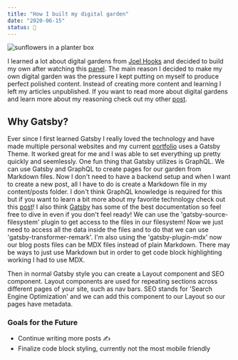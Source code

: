 ```yaml
---
title: "How I built my digital garden"
date: "2020-06-15"
status: 🌱
---
```


<img src="/building-digital-garden.png" alt="sunflowers in a planter box" />

I learned a lot about digital gardens from [Joel Hooks](https://joelhooks.com/) and decided to build my own after watching this [panel](https://egghead.io/lessons/egghead-sector-the-future-of-mdx-and-digital-gardens). The main reason I decided to make my own digital garden was the pressure I kept putting on myself to produce perfect polished content. Instead of creating more content and learning I left my articles unpublished. If you want to read more about digital gardens and learn more about my reasoning check out my other [post](https://the-learning-project.netlify.app/digital-garden/).

## Why Gatsby?

Ever since I first learned Gatsby I really loved the technology and have made multiple personal websites and my current [portfolio](https://jenniferwilliams.dev/) uses a Gatsby Theme. It worked great for me and I was able to set everything up pretty quickly and seemlessly. One fun thing that Gatsby utilizes is GraphQL. We can use Gatsby and GraphQL to create pages for our garden from Markdown files. Now I don't need to have a backend setup and when I want to create a new post, all I have to do is create a Markdown file in my content/posts folder. I don't think GraphQL knowledge is required for this but if you want to learn a bit more about my favorite technology check out this [post](https://the-learning-project.netlify.app/what-is-graphql/)! I also think [Gatsby](https://www.gatsbyjs.org/tutorial/part-five/) has some of the best documentation so feel free to dive in even if you don't feel ready! We can use the 'gatsby-source-filesystem' plugin to get access to the files in our filesystem! Now we just need to access all the data inside the files and to do that we can use 'gatsby-transformer-remark'. I'm also using the 'gatsby-plugin-mdx' now our blog posts files can be MDX files instead of plain Markdown. There may be ways to just use Markdown but in order to get code block highlighting working I had to use MDX.

Then in normal Gatsby style you can create a Layout component and SEO component. Layout components are used for repeating sections across different pages of your site, such as nav bars. SEO stands for 'Search Engine Optimization' and we can add this component to our Layout so our pages have metadata.

### Goals for the Future

- Continue writing more posts ✍️
- Finalize code block styling, currently not the most mobile friendly
